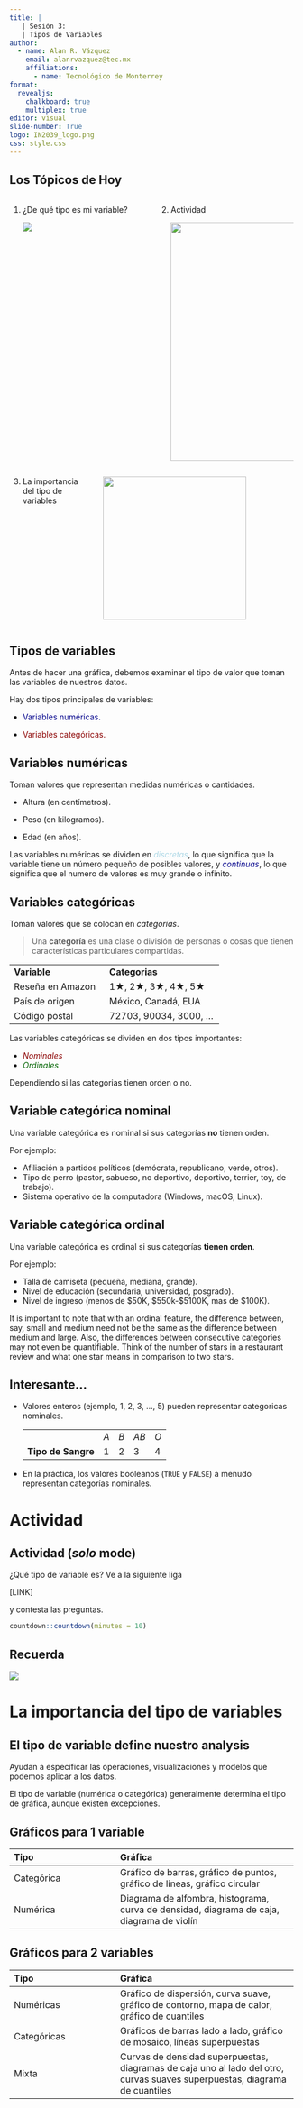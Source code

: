 ```yaml
---
title: |
   | Sesión 3: 
   | Tipos de Variables  
author: 
  - name: Alan R. Vázquez
    email: alanrvazquez@tec.mx
    affiliations:
      - name: Tecnológico de Monterrey
format: 
  revealjs:
    chalkboard: true
    multiplex: true
editor: visual
slide-number: True
logo: IN2039_logo.png
css: style.css
---
```


## Los Tópicos de Hoy

::: columns
::: {.column width="50%"}
1.  ¿De qué tipo es mi variable?

    ![](images/clipboard-2750534250.png)
:::

::: {.column width="50%"}
2.  Actividad

    ![](images/clipboard-4224793803.png){width="423"}
:::
:::

::: columns
::: {.column width="30%"}
3.  La importancia del tipo de variables
:::

::: {.column width="70%"}
![](images/clipboard-1628090285.png){width="254"}
:::
:::

## Tipos de variables

Antes de hacer una gráfica, debemos examinar el tipo de valor que toman las variables de nuestros datos.

Hay dos tipos principales de variables:

-   [Variables numéricas.]{style="color:darkblue;"}

-   [Variables categóricas.]{style="color:darkred;"}

## Variables numéricas

Toman valores que representan medidas numéricas o cantidades.

-   Altura (en centímetros).

-   Peso (en kilogramos).

-   Edad (en años).

Las variables numéricas se dividen en [*discretas*]{style="color:lightblue;"}, lo que significa que la variable tiene un número pequeño de posibles valores, y [*continuas*]{style="color:darkblue;"}, lo que significa que el numero de valores es muy grande o infinito.

## Variables categóricas

Toman valores que se colocan en *categorías*.

> Una **categoría** es una clase o división de personas o cosas que tienen características particulares compartidas.

|                  |                                                                 |
|---------------------------------|---------------------------------------|
| **Variable**     | **Categorias**                                                  |
| Reseña en Amazon | 1$\bigstar$, 2$\bigstar$, 3$\bigstar$, 4$\bigstar$, 5$\bigstar$ |
| País de origen   | México, Canadá, EUA                                             |
| Código postal    | 72703, 90034, 3000, ...                                         |

Las variables categóricas se dividen en dos tipos importantes:

-   [*Nominales*]{style="color:darkred;"}
-   [*Ordinales*]{style="color:darkgreen;"}

::: notes
Dependiendo si las categorias tienen orden o no.
:::

## Variable categórica nominal

Una variable categórica es nominal si sus categorías **no** tienen orden.

Por ejemplo:

-   Afiliación a partidos políticos (demócrata, republicano, verde, otros).
-   Tipo de perro (pastor, sabueso, no deportivo, deportivo, terrier, toy, de trabajo).
-   Sistema operativo de la computadora (Windows, macOS, Linux).

## Variable categórica ordinal

Una variable categórica es ordinal si sus categorías **tienen orden**.

Por ejemplo:

-   Talla de camiseta (pequeña, mediana, grande).
-   Nivel de educación (secundaria, universidad, posgrado).
-   Nivel de ingreso (menos de \$50K, \$550k-\$5100K, mas de \$100K).

::: notes
It is important to note that with an ordinal feature, the difference between, say, small and medium need not be the same as the difference between medium and large. Also, the differences between consecutive categories may not even be quantifiable. Think of the number of stars in a restaurant review and what one star means in comparison to two stars.
:::

## Interesante...

-   Valores enteros (ejemplo, 1, 2, 3, ..., 5) pueden representar categoricas nominales.

    |                    |     |     |      |     |
    |--------------------|-----|-----|------|-----|
    |                    | *A* | *B* | *AB* | *O* |
    | **Tipo de Sangre** | 1   | 2   | 3    | 4   |

<!-- -->

-   En la práctica, los valores booleanos (`TRUE` y `FALSE`) a menudo representan categorías nominales.

# Actividad

## Actividad (*solo* mode)

¿Qué tipo de variable es? Ve a la siguiente liga

\[LINK\]

y contesta las preguntas.

```r
countdown::countdown(minutes = 10)
```

## Recuerda

![](images/clipboard-2750534250.png)

# La importancia del tipo de variables

## El tipo de variable define nuestro analysis

Ayudan a especificar las operaciones, visualizaciones y modelos que podemos aplicar a los datos.

El tipo de variable (numérica o categórica) generalmente determina el tipo de gráfica, aunque existen excepciones.

## Gráficos para 1 variable

::: center
| Tipo       | Gráfica                                                                                   |
|:-------------------|:---------------------------------|
| Categórica | Gráfico de barras, gráfico de puntos, gráfico de líneas, gráfico circular                 |
| Numérica   | Diagrama de alfombra, histograma, curva de densidad, diagrama de caja, diagrama de violín |
::: 

## Gráficos para 2 variables

::: center
| Tipo       | Gráfica                                                                                                                    |
|:-------------------|:---------------------------------|
| Numéricas   | Gráfico de dispersión, curva suave, gráfico de contorno, mapa de calor, gráfico de cuantiles                               |
| Categóricas | Gráficos de barras lado a lado, gráfico de mosaico, líneas superpuestas                                                    |
| Mixta      | Curvas de densidad superpuestas, diagramas de caja uno al lado del otro, curvas suaves superpuestas, diagrama de cuantiles |
::: 